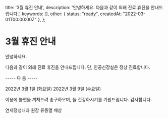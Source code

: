   title: '3월 휴진 안내',
  description: '안녕하세요. 다음과 같이 외래 진료 휴진을 안내드립니다.',
  keywords: [],
  other: { status: "ready", createdAt: "2022-03-01T00:00:00Z" },
};

# 3월 휴진 안내

안녕하세요.

다음과 같이 외래 진료 휴진을 안내드립니다. 단, 인공신장실은 정상 진료합니다.

   ----- 다   음 -----

2022년  3월 1일  (화요일)
2022년  3월 9일 (수요일)

이용에 불편을 끼쳐드려 송구하오며,  늘 건강하시기를 기원드립니다. 
감사합니다.

연세정성내과 원장 류동열 배상
